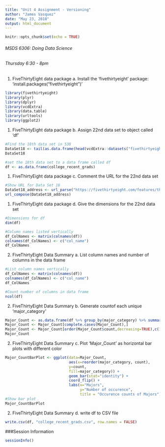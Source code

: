 ```yaml
---
title: "Unit 4 Assignment - Versioning"
author: "James Vasquez"
date: "May 23, 2018"
output: html_document
---
```


```r
knitr::opts_chunk$set(echo = TRUE)
```
###### MSDS 6306: Doing Data Science
###### Thursday 6:30 - 8pm

1.   FiveThirtyEight data package
    a.   Install the 'fivethirtyeight' package: 'install.packages("fivethirtyeight")'
```r
library(fivethirtyeight)
library(plyr)
library(dplyr)
library(vcdExtra)
library(data.table)
library(urltools)
library(ggplot2)
```

1.   FiveThirtyEight data package
    b.   Assign 22nd data set to object called 'df'
```r
#Find the 18th data set in 538
DataSet18 <- tail(as.data.frame(head(vcdExtra::datasets("fivethirtyeight"), 22)),1)
DataSet18

#set the 18th data set to a data frame called df
df <- as.data.frame(college_recent_grads)
```

1.   FiveThirtyEight data package
    c.   Comment the URL for the 22nd data set
```r
#Show URL for Data Set 18
DataSet18_address <- url_parse("https://fivethirtyeight.com/features/the-economic-guide-to-picking-a-college-major/")
url_compose(DataSet18_address)
```

1.   FiveThirtyEight data package
    d.   Give the dimensions for the 22nd data set
```r
#Dimensions for df
dim(df)

#Column names listed vertically
df_ColNames <- matrix(colnames(df))
colnames(df_ColNames) <- c("col_name")
df_ColNames
```

2.   FiveThirtyEight Data Summary
    a.   List column names and number of columns in the data frame
```r
#List column names vertically
df_ColNames <- matrix(colnames(df))
colnames(df_ColNames) <- c("col_name")
df_ColNames

#Count number of columns in data frame
ncol(df)
```

2.   FiveThirtyEight Data Summary
    b.   Generate countof each unique 'major_category'
```r
Major_Count <- as.data.frame(df %>% group_by(major_category) %>% summarize(count=n()))
Major_Count <- Major_Count[complete.cases(Major_Count),]
Major_Count <- Major_Count[order(Major_Count$count,decreasing=TRUE),c(1,2)]
Major_Count
```

2.   FiveThirtyEight Data Summary
    c.   Plot 'Major_Count' as horizontal bar plots with different color
```r
Major_CountBarPlot <- ggplot(data=Major_Count, 
                             aes(x=reorder(major_category, count),
                             y=count,
                             fill=major_category)) + 
                             geom_bar(stat="identity") +
                             coord_flip() +
                             labs(x="Majors", 
                                  y="Number of occurence", 
                                  title = "Occurence counts of Majors")
#Show bar plot
Major_CountBarPlot
```

2.   FiveThirtyEight Data Summary
    d.   write df to CSV file
```r
write.csv(df, "college_recent_grads.csv", row.names = FALSE)
```




###Session Information
```r
sessionInfo()

```

